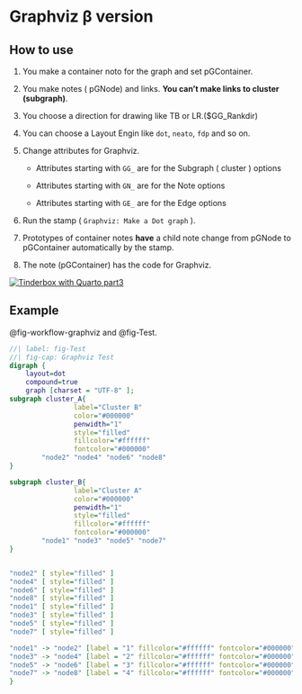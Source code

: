 

# Graphviz β version {#sec-graphviz-optional }







## How to use {#sec-how-to-use }



1. You make a container noto for the graph and set pGContainer.



2. You make notes ( pGNode) and links. **You can't make links to cluster (subgraph)**.



3. You choose a direction for drawing like TB or LR.($GG_Rankdir)



4. You can choose a Layout Engin like `dot`,  `neato`, `fdp` and so on.



5. Change attributes for Graphviz.



    * Attributes starting with `GG_` are for the Subgraph ( cluster ) options



    * Attributes starting with `GN_` are for the Note options



    * Attributes starting with `GE_` are for the Edge options



4. Run the stamp ( `Graphviz: Make a Dot graph` ).



5. Prototypes of container notes **have** a child note change from pGNode to pGContainer automatically by the stamp.



6. The note (pGContainer) has the code for Graphviz.


[![Tinderbox with Quarto part3](screenshots/youtube_opening_part3.png)](https://youtu.be/fayHy-Ikr5I)








## Example {#sec-example }

 @fig-workflow-graphviz and @fig-Test.


```dot
//| label: fig-Test
//| fig-cap: Graphviz Test
digraph {
    layout=dot
    compound=true
    graph [charset = "UTF-8" ];
subgraph cluster_A{
                label="Cluster B"
                color="#000000"
                penwidth="1"
                style="filled"
                fillcolor="#ffffff"
                fontcolor="#000000"
        "node2" "node4" "node6" "node8" 
}

subgraph cluster_B{
                label="Cluster A"
                color="#000000"
                penwidth="1"
                style="filled"
                fillcolor="#ffffff"
                fontcolor="#000000"
        "node1" "node3" "node5" "node7" 
}


"node2" [ style="filled" ]
"node4" [ style="filled" ]
"node6" [ style="filled" ]
"node8" [ style="filled" ]
"node1" [ style="filled" ]
"node3" [ style="filled" ]
"node5" [ style="filled" ]
"node7" [ style="filled" ]

"node1" -> "node2" [label = "1" fillcolor="#ffffff" fontcolor="#000000" ]
"node3" -> "node4" [label = "2" fillcolor="#ffffff" fontcolor="#000000" ltail = "cluster_B" ]
"node5" -> "node6" [label = "3" fillcolor="#ffffff" fontcolor="#000000" lhead = "cluster_A" ]
"node7" -> "node8" [label = "4" fillcolor="#ffffff" fontcolor="#000000" lhead = "cluster_A" ltail = "cluster_B" ]
}
```








